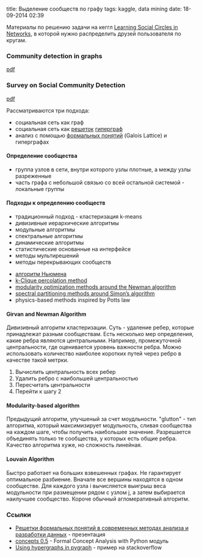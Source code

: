 title: Выделение сообществ по графу
tags: kaggle, data mining
date: 18-09-2014 02:39

Материалы по решению задачи на кеггл [[http://www.kaggle.com/c/learning-social-circles|Learning Social Circles in Networks]], в которой нужно распределить друзей пользователя по кругам.

===Community detection in graphs===
[[http://arxiv.org/pdf/0906.0612.pdf|pdf]]



===Survey on Social Community Detection===
[[http://hal.archives-ouvertes.fr/docs/00/80/42/34/PDF/Survey-on-Social-Community-Detection-V2.pdf|pdf]]

Рассматриваются три подхода:
* социальная сеть как граф
* социальная сеть как [[https://ru.wikipedia.org/wiki/%D0%A0%D0%B5%D1%88%D1%91%D1%82%D0%BA%D0%B0_%28%D0%B0%D0%BB%D0%B3%D0%B5%D0%B1%D1%80%D0%B0%29|решеток]] [[https://ru.wikipedia.org/wiki/%D0%93%D0%B8%D0%BF%D0%B5%D1%80%D0%B3%D1%80%D0%B0%D1%84|гиперграф]]
* анализ с помощью [[http://www.machinelearning.ru/wiki/index.php?title=%D0%90%D0%BD%D0%B0%D0%BB%D0%B8%D0%B7_%D1%84%D0%BE%D1%80%D0%BC%D0%B0%D0%BB%D1%8C%D0%BD%D1%8B%D1%85_%D0%BF%D0%BE%D0%BD%D1%8F%D1%82%D0%B8%D0%B9|формальных понятий]] (Galois Lattice) и гиперграфах

====Определение сообщества====
* группа узлов в сети, внутри которого узлы плотные, а между узлы разреженные
* часть графа с небольшой связью со всей остальной системой - локальные группы

====Подходы к определению сообществ====
* традиционный подход - кластеризация k-means
* дивизивные иерархические алгоритмы
* модульные алгоритмы
* спектральные алгоритмы
* динамические алгоритмы
* статистические основанные на интерфейсе
* методы мультирешений
* методы перекрывающих сообществ

* [[http://arxiv.org/pdf/cond-mat/0305612v1.pdf|алгоритм Ньюмена]]
* [[http://hal.elte.hu/cfinder/wiki/papers/communitylettm.pdf|k-Clique percolation method]]
* [[http://arxiv.org/pdf/cond-mat/0309508v1.pdf|modularity optimization methods around the Newman algorithm]]
* [[http://www.maths.tcd.ie/~mnl/store/PothenSimonLiou1990a.pdf|spectral partitioning methods around Simon’s algorithm]]
* physics-based methods inspired by Potts law

==== Girvan and Newman Algorithm ====
Дивизивный алгоритм кластеризации. Суть - удаление ребер, которые принадлежат разным сообществам. Есть несколько мер определения, какие ребра являются центральными. Например, промежуточной центральности, где оценивается уровень важности ребра. Можно использовать количество наиболее коротких путей через ребро в качестве такой метрки. 
# Вычислить центральность всех ребер
# Удалить ребро с наибольшей центральностью
# Пересчитать центральности
# Перейти к шагу 2

==== Modularity-based algorithm ====
Предыдущий алгоритм, улучшеный за счет моудльности. "glutton" - тип алгоритма, который максимизирует модульность, сливая сообщества на каждом шаге, чтобы получить наибольшее значение. Разрешается объединять только те сообщества, у которых есть общие ребра. Качество алгоритма хуже, но сложность линейная.

==== Louvain Algorithm ====
Быстро работает на больших взвешенных графах. Не гарантирует оптимальное разбиение. Вначале все вершины находятся в одном сообществе. Для каждого узла i вычисляется выигрыш веса модульности при размещении рядом с узлом j, а затем выбирается наилучшее сообщество. Короче обычный агломеративный алгоритм.

===Ссылки===
* [[http://posp.raai.org/data/posp2011/kuznetsov.pdf|Решетки формальных понятий в современных методах анализа и разработки данных]] - презентация
* [[https://pypi.python.org/pypi/concepts/0.5|concepts 0.5]] - Formal Concept Analysis with Python модуль
* [[http://stackoverflow.com/questions/9658373/using-hypergraphs-in-pygraph-need-verification-that-example-is-correct|Using hypergraphs in pygraph]] - пример на stackoverflow